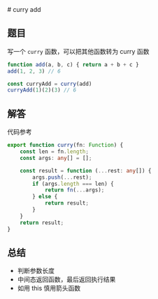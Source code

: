 
<Meta title="工具/curry add" />
# curry add

## 题目

写一个 `curry` 函数，可以把其他函数转为 curry 函数

```js
function add(a, b, c) { return a + b + c }
add(1, 2, 3) // 6

const curryAdd = curry(add)
curryAdd(1)(2)(3) // 6
```

## 解答

代码参考
```ts
export function curry(fn: Function) {
    const len = fn.length;
    const args: any[] = [];

    const result = function (...rest: any[]) {
        args.push(...rest);
        if (args.length === len) {
            return fn(...args);
        } else {
            return result;
        }
    }
    return result;
}

```

## 总结

- 判断参数长度
- 中间态返回函数，最后返回执行结果
- 如用 this 慎用箭头函数

